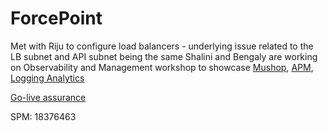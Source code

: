 = ForcePoint =

Met with Riju to configure load balancers - underlying issue related to the LB subnet and API subnet being the same
Shalini and Bengaly are working on Observability and Management workshop to showcase [[Mushop]], [[APM]], [[Logging Analytics]]

[[Go-live assurance]]

SPM: 18376463

